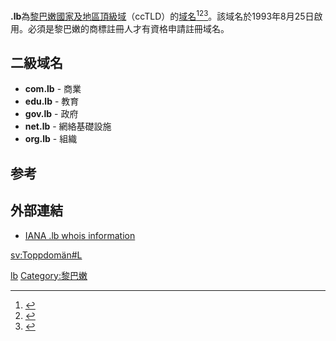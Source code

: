 {{Expand|time=2018-04-01T09:45:10+00:00}}
'''.lb'''為[[黎巴嫩|黎巴嫩]][[國家及地區頂級域|國家及地區頂級域]]（ccTLD）的[[域名|域名]]<ref>{{Cite book|title=常用电脑词语速查手册|last=何弘主编|first=|publisher=西安：西安出版社|year=2000|isbn=7-80594-644-2|location=|pages=201-202}}</ref><ref>{{Cite book|title=英德汉广播电视技术词典|last=（德）赫伯特·蒂尔曼（Herbert Tillmann）编；梁瑛等译|first=|publisher=北京：中国广播电视出版社|year=2002|isbn=7-5043-3793-5|location=|pages=440-442}}</ref><ref>{{Cite book|title=大学计算机基础|last=刘丕娥主编|first=|publisher=哈尔滨：哈尔滨工业大学出版社|year=2010|isbn=978-7-5603-3056-3|location=|pages=342-345}}</ref>。該域名於1993年8月25日啟用。必須是黎巴嫩的商標註冊人才有資格申請註冊域名。
== 二級域名 ==

* '''com.lb''' - 商業
* '''edu.lb''' - 教育
* '''gov.lb''' - 政府
* '''net.lb''' - 網絡基礎設施
* '''org.lb''' - 組織
== 参考 ==
{{reflist}}

== 外部連結 ==
* [http://www.iana.org/root-whois/lb.htm IANA .lb whois information]{{Wayback|url=http://www.iana.org/root-whois/lb.htm |date=20081007205523 }}

{{Internet-stub}}

{{CcTLD}}

[[Category:國家及地區頂級域|lb]]
[[Category:黎巴嫩|Category:黎巴嫩]]

[[sv:Toppdomän#L|sv:Toppdomän#L]]